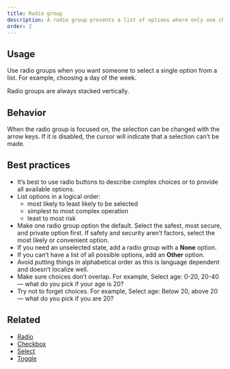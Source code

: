```yaml
---
title: Radio group
description: A radio group presents a list of options where only one choice can be selected.
order: 2
---
```


## Usage

Use radio groups when you want someone to select a single option from a list. For example, choosing a day of the week.

Radio groups are always stacked vertically.

## Behavior

When the radio group is focused on, the selection can be changed with the arrow keys. If it is disabled, the cursor will indicate that a selection can’t be made.

## Best practices

- It’s best to use radio buttons to describe complex choices or to provide all available options.
- List options in a logical order:
  - most likely to least likely to be selected
  - simplest to most complex operation
  - least to most risk
- Make one radio group option the default. Select the safest, most secure, and private option first. If safety and security aren’t factors, select the most likely or convenient option.
- If you need an unselected state, add a radio group with a **None** option.
- If you can’t have a list of all possible options, add an **Other** option.
- Avoid putting things in alphabetical order as this is language dependent and doesn’t localize well.
- Make sure choices don’t overlap. For example, Select age: 0-20, 20-40 — what do you pick if your age is 20?
- Try not to forget choices. For example, Select age: Below 20, above 20 — what do you pick if you are 20?

## Related

- [Radio](/components/radio)
- [Checkbox](/components/checkbox)
- [Select](/components/select)
- [Toggle](/components/toggle)
